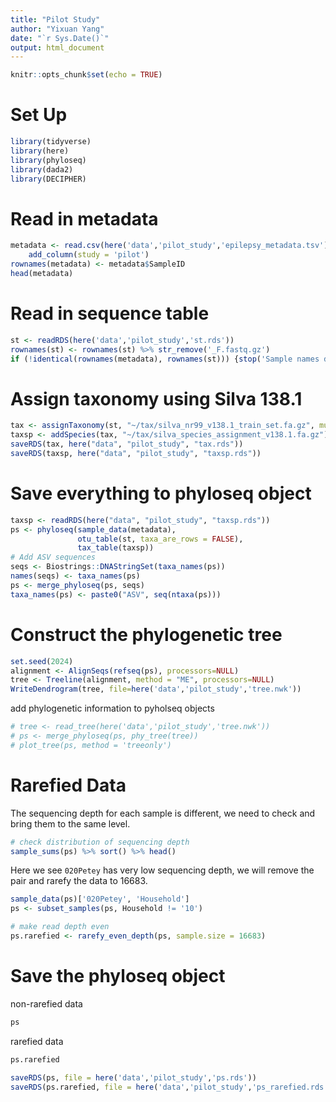 ```yaml
---
title: "Pilot Study"
author: "Yixuan Yang"
date: "`r Sys.Date()`"
output: html_document
---
```


```r
knitr::opts_chunk$set(echo = TRUE)
```

# Set Up

```r
library(tidyverse)
library(here)
library(phyloseq)
library(dada2)
library(DECIPHER)
```

# Read in metadata

```r
metadata <- read.csv(here('data','pilot_study','epilepsy_metadata.tsv'), sep = '\t') %>% 
    add_column(study = 'pilot')
rownames(metadata) <- metadata$SampleID
head(metadata)
```

# Read in sequence table

```r
st <- readRDS(here('data','pilot_study','st.rds'))
rownames(st) <- rownames(st) %>% str_remove('_F.fastq.gz')
if (!identical(rownames(metadata), rownames(st))) {stop('Sample names do not match')}
```

# Assign taxonomy using Silva 138.1

```r
tax <- assignTaxonomy(st, "~/tax/silva_nr99_v138.1_train_set.fa.gz", multithread=TRUE)
taxsp <- addSpecies(tax, "~/tax/silva_species_assignment_v138.1.fa.gz")
saveRDS(tax, here("data", "pilot_study", "tax.rds"))
saveRDS(taxsp, here("data", "pilot_study", "taxsp.rds"))
```

# Save everything to phyloseq object

```r
taxsp <- readRDS(here("data", "pilot_study", "taxsp.rds"))
ps <- phyloseq(sample_data(metadata),
               otu_table(st, taxa_are_rows = FALSE), 
               tax_table(taxsp))
# Add ASV sequences
seqs <- Biostrings::DNAStringSet(taxa_names(ps))
names(seqs) <- taxa_names(ps)
ps <- merge_phyloseq(ps, seqs)
taxa_names(ps) <- paste0("ASV", seq(ntaxa(ps))) 
```

# Construct the phylogenetic tree

```r
set.seed(2024)
alignment <- AlignSeqs(refseq(ps), processors=NULL) 
tree <- Treeline(alignment, method = "ME", processors=NULL)
WriteDendrogram(tree, file=here('data','pilot_study','tree.nwk'))
```

add phylogenetic information to pyholseq objects

```r
# tree <- read_tree(here('data','pilot_study','tree.nwk'))
# ps <- merge_phyloseq(ps, phy_tree(tree))
# plot_tree(ps, method = 'treeonly')
```

# Rarefied Data

The sequencing depth for each sample is different, we need to check and bring them to the same level.

```r
# check distribution of sequencing depth
sample_sums(ps) %>% sort() %>% head()
```

Here we see `020Petey` has very low sequencing depth, we will remove the pair and rarefy the data to 16683.

```r
sample_data(ps)['020Petey', 'Household']
ps <- subset_samples(ps, Household != '10')
```



```r
# make read depth even
ps.rarefied <- rarefy_even_depth(ps, sample.size = 16683)
```

# Save the phyloseq object

non-rarefied data

```r
ps
```

rarefied data

```r
ps.rarefied
```


```r
saveRDS(ps, file = here('data','pilot_study','ps.rds'))
saveRDS(ps.rarefied, file = here('data','pilot_study','ps_rarefied.rds'))
```


